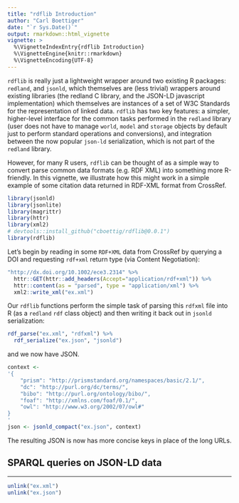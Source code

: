 ```yaml
---
title: "rdflib Introduction"
author: "Carl Boettiger"
date: "`r Sys.Date()`"
output: rmarkdown::html_vignette
vignette: >
  %\VignetteIndexEntry{rdflib Introduction}
  %\VignetteEngine{knitr::rmarkdown}
  %\VignetteEncoding{UTF-8}
---
```




`rdflib` is really just a lightweight wrapper around two existing R packages: `redland`, and `jsonld`, which themselves are (less trivial) wrappers around existing libraries (the redland C library, and the JSON-LD javascript implementation) which themselves are instances of a set of W3C Standards for the representation of linked data.  `rdflib` has two key features: a simpler, higher-level interface for the common tasks performed in the `redland` library (user does not have to manage `world`, `model` and `storage` objects by default just to perform standard operations and conversions), and integration between the now popular `json-ld` serialization, which is not part of the `redland` library.

However, for many R users, `rdflib` can be thought of as a simple way to convert parse common data formats (e.g. RDF XML) into something more R-friendly.  In this vignette, we illustrate how this might work in a simple example of some citation data returned in RDF-XML format from CrossRef.

```r
library(jsonld)
library(jsonlite)
library(magrittr)
library(httr)
library(xml2)
# devtools::install_github("cboettig/rdflib@0.0.1")
library(rdflib)
```


Let's begin by reading in some `RDF+XML` data from CrossRef by querying a DOI and requesting `rdf+xml` return type (via Content Negotiation):

```r
"http://dx.doi.org/10.1002/ece3.2314" %>%
  httr::GET(httr::add_headers(Accept="application/rdf+xml")) %>%
  httr::content(as = "parsed", type = "application/xml") %>%
  xml2::write_xml("ex.xml")
```

Our `rdflib` functions perform the simple task of parsing this `rdfxml` file into R (as a `redland` `rdf` class object) and then writing it back out in `jsonld` serialization:


```r
rdf_parse("ex.xml", "rdfxml") %>% 
  rdf_serialize("ex.json", "jsonld")
```


and we now have JSON.  

```r
context <- 
'{
    "prism": "http://prismstandard.org/namespaces/basic/2.1/",
    "dc": "http://purl.org/dc/terms/",
    "bibo": "http://purl.org/ontology/bibo/",
    "foaf": "http://xmlns.com/foaf/0.1/",
    "owl": "http://www.w3.org/2002/07/owl#"
}
'
json <- jsonld_compact("ex.json", context)
```

The resulting JSON is now has more concise keys in place of the long URLs.    



## SPARQL queries on JSON-LD data

------


<!--

## Switching contexts and framing


```r
context <- 
 '{
    "prism": "http://prismstandard.org/namespaces/basic/2.1/",
    "dc": "http://purl.org/dc/terms/",
    "bibo": "http://purl.org/ontology/bibo/",
    "foaf": "http://xmlns.com/foaf/0.1/",
    "owl": "http://www.w3.org/2002/07/owl#",
    "schema": "http://schema.org/",

    "schema:pageStart": "prism:startingPage", 
    "schema:pageEnd": "prism:endingPage",
    "schema:volumeNumber": "prism:volume",
    "schema:identifier": {"@id": "prism:issn", "@type": "@id"},

    "schema:Periodical": "bibo:Journal",

    "schema:author": "dc:creator",
    "schema:isPartOf": "dc:isPartOf",
    "schema:publisher": "dc:publisher",
    "schema:name": "dc:title",

    "schema:familyName": "foaf:familyName",
    "schema:givenName": "foaf:givenName",
    "schema:Person": "foaf:Person",

    "schema:sameAs": {"@id": "owl:sameAs", "@type": "@id"},
    "schema:Date": "xsd:date",
    "schema:datePublished": {"@id": "http://purl.org/dc/terms/date", "@type": "schema:Date"}
}'
```


Compact raw JSON into this context

```r
jsonld_compact("ex.json", context) %>% 
  fromJSON(simplifyVector = FALSE) -> X
```


Now replace that context with schema.org context, a bit of a hack

```r
X[["@context"]] <- "http://schema.org"
X %>% 
  toJSON(auto_unbox = TRUE, pretty = TRUE) %>% 
  jsonld_compact("http://schema.org") -> Y
```

Now frame our desired results to explicitly include only the elements we request, giving the graph in the desired tree structure:

```r
frame <- 
'{"@context": "http://schema.org",
 "@graph": {
   "id": {},
   "name": {},
   "pageStart": {},
    "pageEnd": {},
    "isPartOf": {
      "name": {},
      "identifier": {},
      "@explicit": true
    },
    "author": [
            {
              "givenName": {},
              "familyName": {},
              "@explicit": true
            }],
   "@explicit": true
 }
}'

jsonld_frame(Y, frame)
```

-->

```r
unlink("ex.xml")
unlink("ex.json")
```
